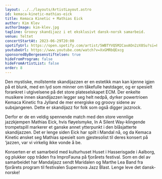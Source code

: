 ```yaml
---
layout: ../../layouts/ArtistLayout.astro
id: kemaca-kinetic-mathias-eick
title: Kemaca Kinetic + Mathias Eick
author: Kim Klev
authorImage: kim-klev.jpg
tagline: Groovy skandijazz i et eksklusivt dansk-norsk samarbeid.
venue: Teltet
concertStartAt: 2023-06-29T20:00
spotifyUrl: https://open.spotify.com/artist/5WBTYVQ5M2CaxAOn2zX8Su?si=FYxTIYpAT-m0XMsSrBE2rw
youtubeUrl: https://www.youtube.com/watch?v=XxGMRbQExcg
sponsoredByBergesenstiftelsen: true
hideFromProgram: false
hideFromArtistList: false
order: 8
---
```


Den mystiske, mollstemte skandijazzen er en estetikk man kan kjenne igjen på et blunk, med en lyd som minner om tåkefulle høstdager, og er spesielt forankret i utgivelsene på det store plateselskapet ECM. Der enkelte musikere innen skandijazzen legger seg helt nedpå, dyrker powertrioen Kemaca Kinetic fra Jylland de mer energiske og groovy sidene av subsjangeren. Dette er skandijazz for folk som også digger jazzrock.

Derfor er de en veldig spennende match med den store vennlige jazzkjempen Mathias Eick, hvis fløyelsmyke, In A Silent Way-klingende trompetspill markerer et ganske annet ytterpunkt i den blåsjatterte skandijazzen. Det er lenge siden Eick har spilt i Mandal nå, og da Kemaca Kinetic ønsket seg Mathias spesielt som gjestesolist til deres konsert på ‘jazzen, var vi virkelig ikke vonde å be.

Konserten er et samarbeid med kulturhuset Huset i Hasserisgade i Aalborg, og plukker opp tråden fra ImproFauna på fjorårets festival. Som en del av samarbeidet har Mandaljazz sendt Maridalen og Marthe Lea Band fra fjorårets program til festivalen Supernova Jazz Blast. Lenge leve det dansk-norske!
